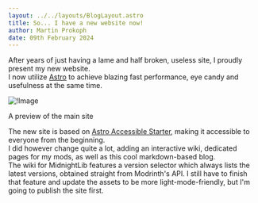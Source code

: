 ```yaml
---
layout: ../../layouts/BlogLayout.astro
title: So... I have a new website now!
author: Martin Prokoph
date: 09th February 2024
---
```


After years of just having a lame and half broken, useless site, I proudly present my new website.  
I now utilize [Astro](https://astro.build/) to achieve blazing fast performance, eye candy and usefulness at the same time.  

![!Image](/social-preview-image.png)
<p centered="true">A preview of the main site</p>

The new site is based on [Astro Accessible Starter](https://github.com/markteekman/accessible-astro-starter), making it accessible to everyone from the beginning.  
I did however change quite a lot, adding an interactive wiki, dedicated pages for my mods, as well as this cool markdown-based blog.  
The wiki for MidnightLib features a version selector which always lists the latest versions, obtained straight from Modrinth's API.
I still have to finish that feature and update the assets to be more light-mode-friendly, but I'm going to publish the site first.